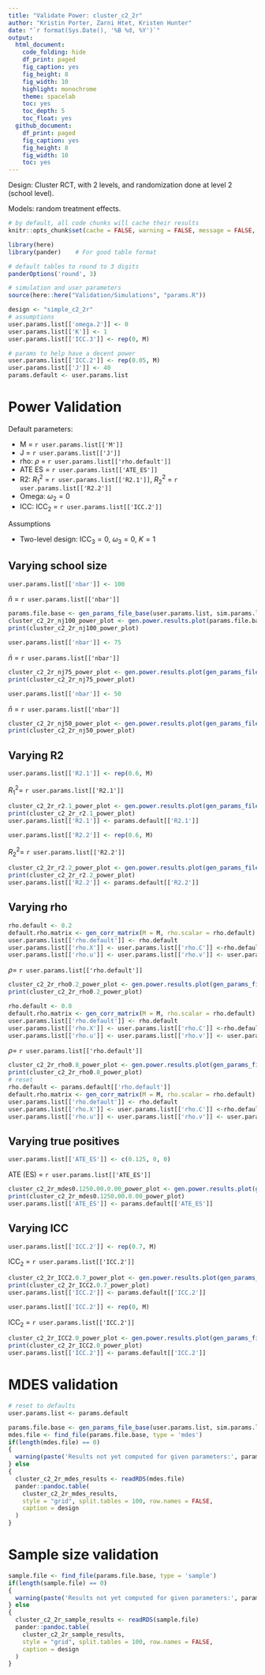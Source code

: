 ```yaml
---
title: "Validate Power: cluster_c2_2r"
author: "Kristin Porter, Zarni Htet, Kristen Hunter"
date: "`r format(Sys.Date(), '%B %d, %Y')`"
output:
  html_document:
    code_folding: hide
    df_print: paged
    fig_caption: yes
    fig_height: 8
    fig_width: 10
    highlight: monochrome
    theme: spacelab
    toc: yes
    toc_depth: 5
    toc_float: yes
  github_document:
    df_print: paged
    fig_caption: yes
    fig_height: 8
    fig_width: 10
    toc: yes
---
```


Design: Cluster RCT, with 2 levels, and randomization done at level 2 (school level).

Models: random treatment effects.

```r
# by default, all code chunks will cache their results
knitr::opts_chunk$set(cache = FALSE, warning = FALSE, message = FALSE, echo = FALSE)
```

```r
library(here)
library(pander)    # For good table format

# default tables to round to 3 digits
panderOptions('round', 3)

# simulation and user parameters
source(here::here("Validation/Simulations", "params.R"))
```

```r
design <- "simple_c2_2r"
# assumptions
user.params.list[['omega.2']] <- 0
user.params.list[['K']] <- 1
user.params.list[['ICC.3']] <- rep(0, M)

# params to help have a decent power
user.params.list[['ICC.2']] <- rep(0.05, M)
user.params.list[['J']] <- 40
params.default <- user.params.list
```

# Power Validation

Default parameters:

* M = `r user.params.list[['M']]`
* J = `r user.params.list[['J']]`
* rho: $\rho$ =  `r user.params.list[['rho.default']]`
* ATE ES = `r user.params.list[['ATE_ES']]`
* R2: $R^2_1$ = `r user.params.list[['R2.1']]`, $R^2_2$ = `r user.params.list[['R2.2']]`
* Omega: $\omega_2 = 0$
* ICC: $\text{ICC}_2$ = `r user.params.list[['ICC.2']]`

Assumptions

* Two-level design: $\text{ICC}_3 = 0$,  $\omega_3 = 0$, $K = 1$

## Varying school size

```r
user.params.list[['nbar']] <- 100
```

$\bar{n}$ = `r user.params.list[['nbar']]`

```r
params.file.base <- gen_params_file_base(user.params.list, sim.params.list, design)
cluster_c2_2r_nj100_power_plot <- gen.power.results.plot(params.file.base, design)
print(cluster_c2_2r_nj100_power_plot)
```

```r
user.params.list[['nbar']] <- 75
```

$\bar{n}$ = `r user.params.list[['nbar']]`

```r
cluster_c2_2r_nj75_power_plot <- gen.power.results.plot(gen_params_file_base(user.params.list, sim.params.list, design), design)
print(cluster_c2_2r_nj75_power_plot)
```

```r
user.params.list[['nbar']] <- 50
```

$\bar{n}$ = `r user.params.list[['nbar']]`


```r
cluster_c2_2r_nj50_power_plot <- gen.power.results.plot(gen_params_file_base(user.params.list, sim.params.list, design), design)
print(cluster_c2_2r_nj50_power_plot)
```

## Varying R2

```r
user.params.list[['R2.1']] <- rep(0.6, M)  
```

$R^2_1 =$ `r user.params.list[['R2.1']]`

```r
cluster_c2_2r_r2.1_power_plot <- gen.power.results.plot(gen_params_file_base(user.params.list, sim.params.list, design), design)
print(cluster_c2_2r_r2.1_power_plot)
user.params.list[['R2.1']] <- params.default[['R2.1']]  
```

```r
user.params.list[['R2.2']] <- rep(0.6, M)  
```

$R^2_2 =$ `r user.params.list[['R2.2']]`

```r
cluster_c2_2r_r2.2_power_plot <- gen.power.results.plot(gen_params_file_base(user.params.list, sim.params.list, design), design)
print(cluster_c2_2r_r2.2_power_plot)
user.params.list[['R2.2']] <- params.default[['R2.2']]  
```


## Varying rho

```r
rho.default <- 0.2
default.rho.matrix <- gen_corr_matrix(M = M, rho.scalar = rho.default)
user.params.list[['rho.default']] <- rho.default
user.params.list[['rho.X']] <- user.params.list[['rho.C']] <-rho.default
user.params.list[['rho.u']] <- user.params.list[['rho.v']] <- user.params.list[['rho.r']] <- rho.default
```

$\rho =$ `r user.params.list[['rho.default']]`

```r
cluster_c2_2r_rho0.2_power_plot <- gen.power.results.plot(gen_params_file_base(user.params.list, sim.params.list, design), design)
print(cluster_c2_2r_rho0.2_power_plot)
```

```r
rho.default <- 0.8
default.rho.matrix <- gen_corr_matrix(M = M, rho.scalar = rho.default)
user.params.list[['rho.default']] <- rho.default
user.params.list[['rho.X']] <- user.params.list[['rho.C']] <-rho.default
user.params.list[['rho.u']] <- user.params.list[['rho.v']] <- user.params.list[['rho.r']] <-rho.default
```

$\rho =$ `r user.params.list[['rho.default']]`

```r
cluster_c2_2r_rho0.8_power_plot <- gen.power.results.plot(gen_params_file_base(user.params.list, sim.params.list, design), design)
print(cluster_c2_2r_rho0.8_power_plot)
# reset
rho.default <- params.default[['rho.default']]
default.rho.matrix <- gen_corr_matrix(M = M, rho.scalar = rho.default)
user.params.list[['rho.default']] <- rho.default
user.params.list[['rho.X']] <- user.params.list[['rho.C']] <-rho.default
user.params.list[['rho.u']] <- user.params.list[['rho.v']] <- user.params.list[['rho.r']] <-rho.default
```

## Varying true positives

```r
user.params.list[['ATE_ES']] <- c(0.125, 0, 0)
```

ATE (ES) = `r user.params.list[['ATE_ES']]`


```r
cluster_c2_2r_mdes0.1250.00.0.00_power_plot <- gen.power.results.plot(gen_params_file_base(user.params.list, sim.params.list, design), design)
print(cluster_c2_2r_mdes0.1250.00.0.00_power_plot)
user.params.list[['ATE_ES']] <- params.default[['ATE_ES']]
```

## Varying ICC

```r
user.params.list[['ICC.2']] <- rep(0.7, M)
```

$\text{ICC}_2$ = `r user.params.list[['ICC.2']]`

```r
cluster_c2_2r_ICC2.0.7_power_plot <- gen.power.results.plot(gen_params_file_base(user.params.list, sim.params.list, design), design)
print(cluster_c2_2r_ICC2.0.7_power_plot)
user.params.list[['ICC.2']] <- params.default[['ICC.2']]
```


```r
user.params.list[['ICC.2']] <- rep(0, M)
```

$\text{ICC}_2$ = `r user.params.list[['ICC.2']]`

```r
cluster_c2_2r_ICC2.0_power_plot <- gen.power.results.plot(gen_params_file_base(user.params.list, sim.params.list, design), design)
print(cluster_c2_2r_ICC2.0_power_plot)
user.params.list[['ICC.2']] <- params.default[['ICC.2']]
```


# MDES validation

```r
# reset to defaults
user.params.list <- params.default 
```

```r
params.file.base <- gen_params_file_base(user.params.list, sim.params.list, design)
mdes.file <- find_file(params.file.base, type = 'mdes')
if(length(mdes.file) == 0)
{
  warning(paste('Results not yet computed for given parameters:', params.file.base))
} else
{
  cluster_c2_2r_mdes_results <- readRDS(mdes.file)
  pander::pandoc.table(
    cluster_c2_2r_mdes_results,
    style = "grid", split.tables = 100, row.names = FALSE, 
    caption = design
  )
}
```

# Sample size validation

```r
sample.file <- find_file(params.file.base, type = 'sample')
if(length(sample.file) == 0)
{
  warning(paste('Results not yet computed for given parameters:', params.file.base))
} else
{
  cluster_c2_2r_sample_results <- readRDS(sample.file)
  pander::pandoc.table(
    cluster_c2_2r_sample_results,
    style = "grid", split.tables = 100, row.names = FALSE,
    caption = design
  )
}
```
